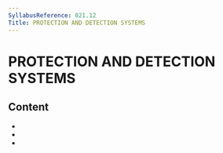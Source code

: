 ```yaml
---
SyllabusReference: 021.12
Title: PROTECTION AND DETECTION SYSTEMS
---
```


# PROTECTION AND DETECTION SYSTEMS

## Content

- <Link href="021.12.01" />
- <Link href="021.12.02" />
- <Link href="021.12.03" />
